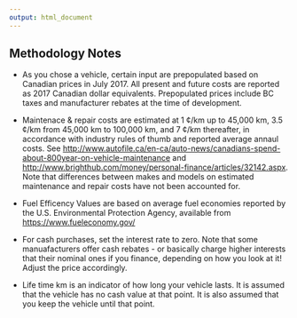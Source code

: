 ```yaml
---
output: html_document
---
```


## Methodology Notes
* As you chose a vehicle, certain input are prepopulated based on Canadian prices in July 2017. All present and future costs are reported as 2017 Canadian dollar equivalents. Prepopulated prices include BC taxes and manufacturer rebates at the time of development.  

* Maintenace & repair costs are estimated at 1 ¢/km up to 45,000 km, 3.5 ¢/km from 45,000 km to 100,000 km, and 7 ¢/km thereafter, in accordance with industry rules of thumb and reported average annaul costs. See <http://www.autofile.ca/en-ca/auto-news/canadians-spend-about-800year-on-vehicle-maintenance> and <http://www.brighthub.com/money/personal-finance/articles/32142.aspx>. Note that differences between makes and models on estimated maintenance and repair costs have not been accounted for. 

* Fuel Efficency Values are based on average fuel economies reported by the U.S. Environmental Protection Agency, available from <https://www.fueleconomy.gov/>

* For cash purchases, set the interest rate to zero. Note that some manuafacturers offer cash rebates - or basically charge higher interests that their nominal ones if you finance, depending on how you look at it! Adjust the price accordingly.

* Life time km is an indicator of how long your vehicle lasts. It is assumed that the vehicle has no cash value at that point. It is also assumed that you keep the vehicle until that point. 